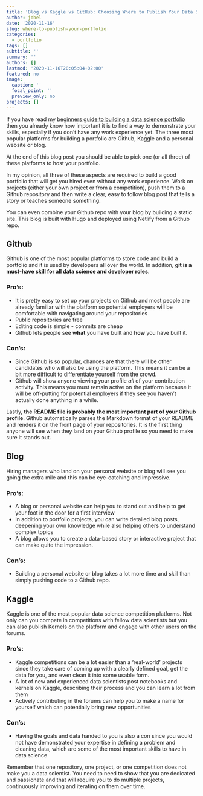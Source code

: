 ```yaml
---
title: 'Blog vs Kaggle vs GitHub: Choosing Where to Publish Your Data Science Portfolio'
author: jobel
date: '2020-11-16'
slug: where-to-publish-your-portfolio
categories:
  - portfolio
tags: []
subtitle: ''
summary: ''
authors: []
lastmod: '2020-11-16T20:05:04+02:00'
featured: no
image:
  caption: ''
  focal_point: ''
  preview_only: no
projects: []
---
```


If you have read my [beginners guide to building a data science portfolio](/post/beginners-guide-to-building-a-data-science-portfolio/) then you already know how important it is to find a way to demonstrate your skills, especially if you don't have any work experience yet. The three most popular platforms for building a portfolio are Github, Kaggle and a personal website or blog. 

At the end of this blog post you should be able to pick one (or all three) of these platforms to host your portfolio.

In my opinion, all three of these aspects are required to build a good portfolio that will get you hired even without any work experience. Work on projects (either your own project or from a competition), push them to a Github repository and then write a clear, easy to follow blog post that tells a story or teaches someone something. 

You can even combine your Github repo with your blog by building a static site. This blog is built with Hugo and deployed using Netlify from a Github repo.

## Github

Github is one of the most popular platforms to store code and build a portfolio and it is used by developers all over the world. In addition, **git is a must-have skill for all data science and developer roles**.

### Pro's:

- It is pretty easy to set up your projects on Github and most people are already familiar with the platform so potential employers will be comfortable with navigating around your repositories
- Public repositories are free
- Editing code is simple - commits are cheap
- Github lets people see **what** you have built and **how** you have built it.

### Con's:

- Since Github is so popular, chances are that there will be other candidates who will also be using the platform. This means it can be a bit more difficult to differentiate yourself from the crowd.
- Github will show anyone viewing your profile *all* of your contribution activity. This means you must remain active on the platform because it will be off-putting for potential employers if they see you haven’t actually done anything in a while.

Lastly, **the README file is probably the most important part of your Github profile**. Github automatically parses the Markdown format of your README and renders it on the front page of your repositories. It is the first thing anyone will see when they land on your Github profile so you need to make sure it stands out.

## Blog

Hiring managers who land on your personal website or blog will see you going the extra mile and this can be eye-catching and impressive.

### Pro's:

- A blog or personal website can help you to stand out and help to get your foot in the door for a first interview
- In addition to portfolio projects, you can write detailed blog posts, deepening your own knowledge while also helping others to understand complex topics
- A blog allows you to create a data-based story or interactive project that can make quite the impression.

### Con's:

- Building a personal website or blog takes a lot more time and skill than simply pushing code to a Github repo.

## Kaggle

Kaggle is one of the most popular data science competition platforms. Not only can you compete in competitions with fellow data scientists but you can also publish Kernels on the platform and engage with other users on the forums.

### Pro's:

- Kaggle competitions can be a lot easier than a 'real-world' projects since they take care of coming up with a clearly defined goal, get the data for you, and even clean it into some usable form.
- A lot of new and experienced data scientists post notebooks and kernels on Kaggle, describing their process and you can learn a lot from them
- Actively contributing in the forums can help you to make a name for yourself which can potentially bring new opportunities

### Con's:

- Having the goals and data handed to you is also a con since you would not have demonstrated your expertise in defining a problem and cleaning data, which are some of the most important skills to have in data science


Remember that one repository, one project, or one competition does not make you a data scientist. You need to need to show that you are dedicated and passionate and that will require you to do multiple projects, continuously improving and iterating on them over time.

